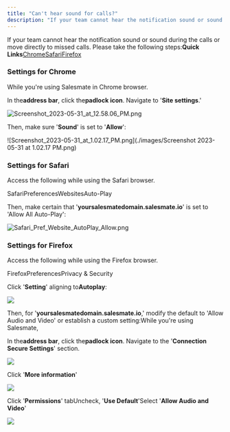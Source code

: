 ```yaml
---
title: "Can't hear sound for calls?"
description: "If your team cannot hear the notification sound or sound during the calls or move directly to missed calls. Please take the following steps:**Quick Li..."
---
```


If your team cannot hear the notification sound or sound during the calls or move directly to missed calls. Please take the following steps:**Quick Links**[Chrome](https://support.salesmate.io/hc/en-us/articles/6382198645657-Can-t-hear-sound-for-calls#cant-hear-notifications-in-safari)[Safari](https://support.salesmate.io/hc/en-us/articles/6382198645657-Can-t-hear-sound-for-calls#h_01GANG03EY6QM9YPQ519KTDTS8)[Firefox](https://support.salesmate.io/hc/en-us/articles/6382198645657-Can-t-hear-sound-for-calls#h_a45dee5e05)

### Settings for Chrome

While you're using Salesmate in Chrome browser.

In the**address bar**, click the**padlock icon**. Navigate to '**Site settings**.'

![Screenshot_2023-05-31_at_12.58.06_PM.png](./images/mceclip0.png)

Then, make sure '**Sound**' is set to '**Allow**':

![Screenshot_2023-05-31_at_1.02.17_PM.png](./images/Screenshot 2023-05-31 at 1.02.17 PM.png)

### Settings for Safari

Access the following while using the Safari browser.

SafariPreferencesWebsitesAuto-Play

Then, make certain that '**yoursalesmatedomain.salesmate.io**' is set to 'Allow All Auto-Play':

![Safari_Pref_Website_AutoPlay_Allow.png](./images/Safari_Pref_Website_AutoPlay_Allow.png)

### Settings for Firefox

Access the following while using the Firefox browser.

FirefoxPreferencesPrivacy & Security

Click '**Setting**' aligning to**Autoplay**:

![](./images/mceclip0.png)

Then, for '**yoursalesmatedomain.salesmate.io**,' modify the default to 'Allow Audio and Video' or establish a custom setting:While you're using Salesmate,

In the**address bar**, click the**padlock icon**. Navigate to the '**Connection Secure Settings**' section.

![](./images/mceclip1.png)

Click '**More information**'

![](./images/mceclip2.png)

Click '**Permissions**' tabUncheck, '**Use Default**'Select '**Allow Audio and Video**'

![](./images/mceclip3.png)
